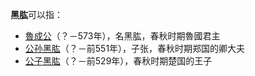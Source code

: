 '''黑肱'''可以指：

*[[魯成公|魯成公]]（？－573年），名黑肱，春秋时期魯國君主
*[[公孙黑肱|公孙黑肱]]（？－前551年），子张，春秋时期郑国的卿大夫
*[[公子黑肱|公子黑肱]]（？－前529年），春秋时期楚国的王子

{{Disambig|Cat=二字消歧义}}